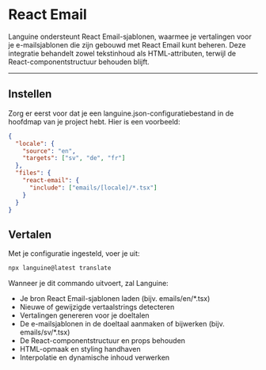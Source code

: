 # React Email

Languine ondersteunt React Email-sjablonen, waarmee je vertalingen voor je e-mailsjablonen die zijn gebouwd met React Email kunt beheren. Deze integratie behandelt zowel tekstinhoud als HTML-attributen, terwijl de React-componentstructuur behouden blijft.

---

## Instellen

Zorg er eerst voor dat je een languine.json-configuratiebestand in de hoofdmap van je project hebt. Hier is een voorbeeld:

```json
{
  "locale": {
    "source": "en",
    "targets": ["sv", "de", "fr"]
  },
  "files": {
    "react-email": {
      "include": ["emails/[locale]/*.tsx"]
    }
  }
}
```

## Vertalen

Met je configuratie ingesteld, voer je uit:

```bash
npx languine@latest translate
```

Wanneer je dit commando uitvoert, zal Languine:

- Je bron React Email-sjablonen laden (bijv. emails/en/*.tsx)
- Nieuwe of gewijzigde vertaalstrings detecteren
- Vertalingen genereren voor je doeltalen
- De e-mailsjablonen in de doeltaal aanmaken of bijwerken (bijv. emails/sv/*.tsx)
- De React-componentstructuur en props behouden
- HTML-opmaak en styling handhaven
- Interpolatie en dynamische inhoud verwerken
